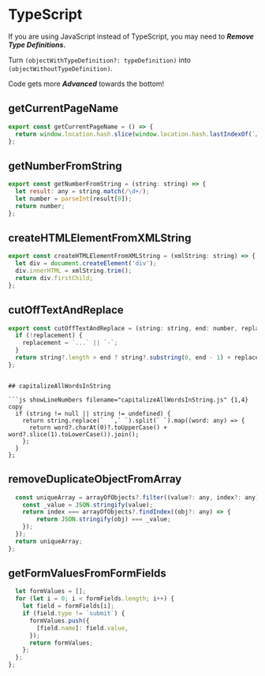 # TypeScript

If you are using JavaScript instead of TypeScript, you may need to  ***Remove Type Definitions.***

Turn `(objectWithTypeDefinition?: typeDefinition)` into `(objectWithoutTypeDefinition)`.

Code gets more ***Advanced*** towards the bottom!

<div style={{marginTop: -20}}></div>

## getCurrentPageName

```js showLineNumbers filename="getCurrentPageName.js" {2} copy
export const getCurrentPageName = () => {
  return window.location.hash.slice(window.location.hash.lastIndexOf(`/`)).replace(`/`, ``);
};
```

## getNumberFromString

```js showLineNumbers filename="getNumberFromString.js" {1,4} copy
export const getNumberFromString = (string: string) => {
  let result: any = string.match(/\d+/);
  let number = parseInt(result[0]);
  return number;
};
```

## createHTMLElementFromXMLString

```js showLineNumbers filename="createHTMLElementFromXMLString.js" {1,4} copy
export const createHTMLElementFromXMLString = (xmlString: string) => {
  let div = document.createElement('div');
  div.innerHTML = xmlString.trim();
  return div.firstChild;
};
```

## cutOffTextAndReplace

```js showLineNumbers filename="cutOffTextAndReplace.js" {1,5,8} copy
export const cutOffTextAndReplace = (string: string, end: number, replacement?: string) => {
  if (!replacement) {
    replacement = `...` || `-`;
  }
  return string?.length > end ? string?.substring(0, end - 1) + replacement : string;
};
```

```

## capitalizeAllWordsInString

```js showLineNumbers filename="capitalizeAllWordsInString.js" {1,4} copy
  if (string != null || string != undefined) {
    return string.replace(`  `,` `).split(` `).map((word: any) => {
      return word?.charAt(0)?.toUpperCase() + word?.slice(1).toLowerCase()).join();
    };
  }
};
```

## removeDuplicateObjectFromArray

```js showLineNumbers filename="removeDuplicateObjectFromArray.js" {1,5,8} copy
  const uniqueArray = arrayOfObjects?.filter((value?: any, index?: any) => {
    const _value = JSON.stringify(value);
    return index === arrayOfObjects?.findIndex((obj?: any) => {
        return JSON.stringify(obj) === _value;
    });
  });
  return uniqueArray;
};
```

## getFormValuesFromFormFields

```js showLineNumbers filename="getFormValuesFromFormFields.js" {1,5,7,9} copy
  let formValues = [];
  for (let i = 0; i < formFields.length; i++) {
    let field = formFields[i];
    if (field.type != `submit`) {
      formValues.push({
        [field.name]: field.value,
      });
      return formValues;
    };
  };
};